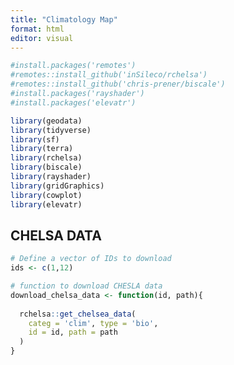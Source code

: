 ```yaml
---
title: "Climatology Map"
format: html
editor: visual
---
```


```r

#install.packages('remotes')
#remotes::install_github('inSileco/rchelsa')
#remotes::install_github('chris-prener/biscale')
#install.packages('rayshader')
#install.packages('elevatr')

library(geodata)
library(tidyverse)
library(sf)
library(terra)
library(rchelsa)
library(biscale)
library(rayshader)
library(gridGraphics)
library(cowplot)
library(elevatr) 

```

## CHELSA DATA

```r

# Define a vector of IDs to download
ids <- c(1,12)

# function to download CHESLA data
download_chelsa_data <- function(id, path){
  
  rchelsa::get_chelsea_data(
    categ = 'clim', type = 'bio',
    id = id, path = path
  )
}

```

